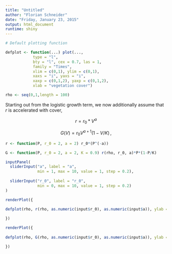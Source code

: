 ```yaml
---
title: "Untitled"
author: "Florian Schneider"
date: "Friday, January 23, 2015"
output: html_document
runtime: shiny
---
```



```r
# Default plotting function

defplot <- function(...) plot(..., 
            type = "l", 
            bty = "l", cex = 0.7, las = 1, 
            family = "Times",
            xlim = c(0,1), ylim = c(0,1), 
            xaxs = "i", yaxs = "i", 
            xaxp = c(0,1,2), yaxp = c(0,1,2), 
            xlab = "vegetation cover") 

rho <- seq(0,1,length = 100)

```


Starting out from the logistic growth term, we now additionally assume that $r$ is accelerated with cover,

$$ r = r_0 * V^a $$

$$ G(V) = r_0 V^{a+1} (1-V/K) \,,$$


```r

r <- function(P, r_0 = 2, a = 2) r_0*(P^(-a))

G <- function(P, r_0 = 2, a = 2, K = 0.9) r(rho, r_0, a)*P*(1-P/K)

```


```r
inputPanel(
  sliderInput("a", label = "a",
              min = 1, max = 10, value = 1, step = 0.2),
  
  sliderInput("r_0", label = "r_0",
              min = 0, max = 10, value = 1, step = 0.2)
)
```

```r
renderPlot({
  
defplot(rho, r(rho, as.numeric(input$r_0), as.numeric(input$a)), ylab = "growth")

})

renderPlot({
  
defplot(rho, G(rho, as.numeric(input$r_0), as.numeric(input$a)), ylab = "growth")

})

```




